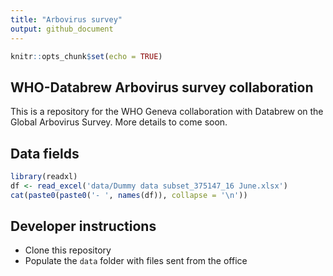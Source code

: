 ```yaml
---
title: "Arbovirus survey"
output: github_document
---
```


```r
knitr::opts_chunk$set(echo = TRUE)
```

## WHO-Databrew Arbovirus survey collaboration

This is a repository for the WHO Geneva collaboration with Databrew on the Global Arbovirus Survey. More details to come soon.

## Data fields

```r
library(readxl)
df <- read_excel('data/Dummy data subset_375147_16 June.xlsx')
cat(paste0(paste0('- ', names(df)), collapse = '\n'))
```

## Developer instructions

- Clone this repository  
- Populate the `data` folder with files sent from the office

